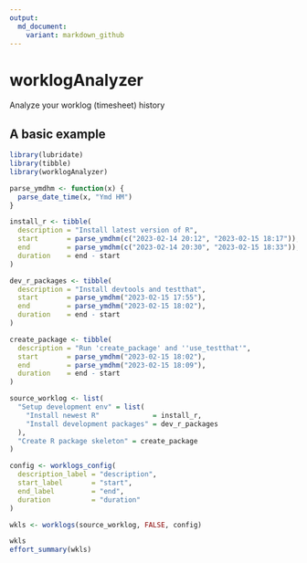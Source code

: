 ```yaml
---
output:
  md_document:
    variant: markdown_github
---
```


# worklogAnalyzer

Analyze your worklog (timesheet) history


## A basic example

```r
library(lubridate)
library(tibble)
library(worklogAnalyzer)

parse_ymdhm <- function(x) {
  parse_date_time(x, "Ymd HM")
}

install_r <- tibble(
  description = "Install latest version of R",
  start       = parse_ymdhm(c("2023-02-14 20:12", "2023-02-15 18:17")),
  end         = parse_ymdhm(c("2023-02-14 20:30", "2023-02-15 18:33")),
  duration    = end - start 
)

dev_r_packages <- tibble(
  description = "Install devtools and testthat",
  start       = parse_ymdhm("2023-02-15 17:55"),
  end         = parse_ymdhm("2023-02-15 18:02"),
  duration    = end - start 
)

create_package <- tibble(
  description = "Run 'create_package' and ''use_testthat'",
  start       = parse_ymdhm("2023-02-15 18:02"),
  end         = parse_ymdhm("2023-02-15 18:09"),
  duration    = end - start 
)

source_worklog <- list(
  "Setup development env" = list(
    "Install newest R"             = install_r,
    "Install development packages" = dev_r_packages
  ),
  "Create R package skeleton" = create_package
)

config <- worklogs_config(
  description_label = "description",
  start_label       = "start",
  end_label         = "end",
  duration          = "duration"
)

wkls <- worklogs(source_worklog, FALSE, config)

wkls
effort_summary(wkls)
```
